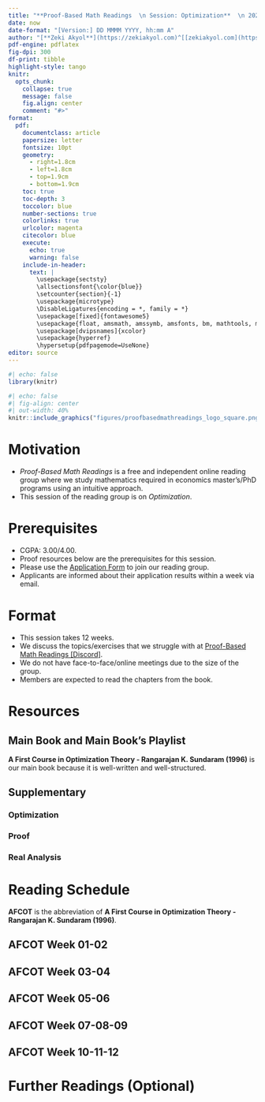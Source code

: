 ---
title: "**Proof-Based Math Readings  \n Session: Optimization**  \n 2025 Spring"
date: now
date-format: "[Version:] DD MMMM YYYY, hh:mm A"
author: "[**Zeki Akyol**](https://zekiakyol.com)^[[zekiakyol.com](https://zekiakyol.com)]  \n Department of Economics  \n Istanbul Technical University  \n [Click here for the most recent versions of the syllabuses](https://github.com/zekiakyol/proof-based-math-readings)"
pdf-engine: pdflatex
fig-dpi: 300
df-print: tibble
highlight-style: tango
knitr:
  opts_chunk: 
    collapse: true
    message: false
    fig.align: center
    comment: "#>"
format:
  pdf: 
    documentclass: article
    papersize: letter
    fontsize: 10pt
    geometry: 
      - right=1.8cm
      - left=1.8cm
      - top=1.9cm
      - bottom=1.9cm
    toc: true
    toc-depth: 3
    toccolor: blue
    number-sections: true
    colorlinks: true
    urlcolor: magenta
    citecolor: blue
    execute:
      echo: true
      warning: false
    include-in-header: 
      text: |
        \usepackage{sectsty}
        \allsectionsfont{\color{blue}}
        \setcounter{section}{-1}
        \usepackage{microtype}
        \DisableLigatures{encoding = *, family = *}
        \usepackage[fixed]{fontawesome5}
        \usepackage{float, amsmath, amssymb, amsfonts, bm, mathtools, mathastext}
        \usepackage[dvipsnames]{xcolor}
        \usepackage{hyperref}
        \hypersetup{pdfpagemode=UseNone}
editor: source
---

```{r}
#| echo: false
library(knitr)
```

```{r}
#| echo: false
#| fig-align: center
#| out-width: 40%
knitr::include_graphics("figures/proofbasedmathreadings_logo_square.png")
```

\newpage

# Motivation 

- *Proof-Based Math Readings* is a free and independent online reading group where we study mathematics required in economics master's/PhD programs using an intuitive approach.
- This session of the reading group is on *Optimization*.

# Prerequisites

- CGPA: 3.00/4.00.
- Proof resources below are the prerequisites for this session.
- Please use the [\faLink Application Form](https://docs.google.com/forms/d/e/1FAIpQLSf3OxwYuAwiDXMVTCQ_x3FTtKnHmRRkl_SXlpdfqTDty06PxQ/viewform) to join our reading group.
- Applicants are informed about their application results within a week via email.

# Format

- This session takes 12 weeks.
- We discuss the topics/exercises that we struggle with at [\faDiscord Proof-Based Math Readings \[Discord\]](https://discord.com).
- We do not have face-to-face/online meetings due to the size of the group.
- Members are expected to read the chapters from the book.

# Resources

## Main Book and Main Book's Playlist

**A First Course in Optimization Theory - Rangarajan K. Sundaram (1996)** is our main book because it is well-written and well-structured.

\begin{itemize}
  \item[\faBook] A First Course in Optimization Theory - Rangarajan K. Sundaram (1996)
  \item[\faBook] \href{https://github.com/frrad/optimization-368}{A First Course in Optimization Theory - Rangarajan K. Sundaram (1996, Solutions by Frederick Robinson)}
  \item[\faBook] A First Course in Optimization Theory - Rangarajan K. Sundaram (1996, Solutions by Paolo Pin)
\end{itemize}

## Supplementary

### Optimization

\begin{itemize}
  \item[\faYoutube] \href{https://www.youtube.com/playlist?list=PLcjqUUQt__ZE6wp_c4-FcRdmzBvx8VN7O}{Foundations for Optimization - Mark Walker (2020)}
  \item[\faYoutube] \href{https://www.youtube.com/playlist?list=PLcjqUUQt__ZE0ZSTNRyBIgLJ5obPHdmxC}{Optimization - Mark Walker (2020)}
\end{itemize}

### Proof

\begin{itemize}
  \item[\faBook] \href{https://richardhammack.github.io/BookOfProof/}{Book of Proof - Richard Hammack (3.3 Edition, 2022)}
  \item[\faYoutube] \href{https://www.youtube.com/@jeremy9959/playlists?view=50&sort=dd&shelf_id=5}{Book of Proof - Richard Hammack (3.3 Edition, 2022, Playlist by Jeremy Teitelbaum)}
  \item[\faYoutube] \href{https://www.youtube.com/playlist?list=PLVMgvCDIRy1x00m7Oo9XzEkDDACeEK_m-}{Book of Proof - Richard Hammack (3.3 Edition, 2022, Playlist by Michael Penn)}
\end{itemize}

### Real Analysis

\begin{itemize}
  \item[\faBook] \href{https://www.jirka.org/ra}{Basic Analysis I: Introduction to Real Analysis - Jiri Lebl (Version 6.0, 2023)}
  \item[\faYoutube] \href{https://www.youtube.com/playlist?list=PLUl4u3cNGP61O7HkcF7UImpM0cR_L2gSw}{Basic Analysis I: Introduction to Real Analysis - Jiri Lebl (Version 6.0, 2023, Playlist by Casey Rodriguez)}
  \item[\faYoutube] \href{https://www.youtube.com/playlist?list=PLUl4u3cNGP613ULTyHAqz04niYf722x7S}{Introduction To Metric Spaces - Paige Bright (2023)}
\end{itemize}

\newpage

# Reading Schedule

**AFCOT** is the abbreviation of **A First Course in Optimization Theory - Rangarajan K. Sundaram (1996)**.

::: {.callout-tip icon=false}
## **\faBook AFCOT \hfill Week 01-02 \faCalendar* **

\begin{itemize}
  \item[] Appendix A: Set Theory and Logic: An Introduction
  \item[] Appendix B: The Real Line
  \item[] Appendix C: Structures on Vector Spaces
  \item[] Chapter 1: Mathematical Preliminaries
\end{itemize}
:::

::: {.callout-tip icon=false}
## **\faBook AFCOT \hfill Week 03-04 \faCalendar* **

\begin{itemize}
  \item[] Chapter 2: Optimization in $\mathbb{R}^n$
\end{itemize}
:::

::: {.callout-tip icon=false}
## **\faBook AFCOT \hfill Week 05-06 \faCalendar* **

\begin{itemize}
  \item[] Chapter 3: Existence of Solutions: The Weierstrass Theorem
  \item[] Chapter 4: Unconstrained Optima
\end{itemize}
:::

::: {.callout-tip icon=false}
## **\faBook AFCOT \hfill Week 07-08-09 \faCalendar* **

\begin{itemize}
  \item[] Chapter 5: Equality Constraints and the Theorem of Lagrange
  \item[] Chapter 6: Inequality Constraints and the Theorem of Kuhn and Tucker
\end{itemize}
:::

::: {.callout-tip icon=false}
## **\faBook AFCOT \hfill Week 10-11-12 \faCalendar* **

\begin{itemize}
  \item[] Chapter 7: Convex Structures in Optimization Theory
  \item[] Chapter 8: Quasi-Convexity and Optimization
\end{itemize}
:::

# Further Readings (Optional)

::: {.callout-note icon=false}
## 
\begin{itemize}
  \item[\faBook] Optimization by Vector Space Methods - David G. Luenberger (1997)
  \item[\faYoutube] \href{https://www.youtube.com/playlist?list=PLmI22X7juoWVgfWKyuQM0ZdiwghWXOOHY}{Optimization by Vector Space Methods - David G. Luenberger (1997, Playlist by Peter Galbacs)}
\end{itemize}
:::

